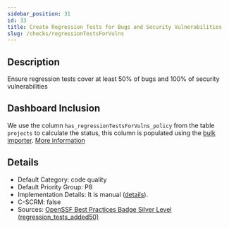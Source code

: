 ```yaml
---
sidebar_position: 31
id: 33
title: Create Regression Tests for Bugs and Security Vulnerabilities
slug: /checks/regressionTestsForVulns
---
```


<!-- BANNER:START -->

<!-- BANNER:END -->

<!-- DESCRIPTION:START -->
## Description
Ensure regression tests cover at least 50% of bugs and 100% of security vulnerabilities
<!-- DESCRIPTION:END -->

## Dashboard Inclusion

We use the column `has_regressionTestsForVulns_policy` from the table `projects` to calculate the status, this column is populated using the [bulk importer](/docs/visionBoard/importers#bulk-importer). [More information](https://github.com/OpenPathfinder/visionBoard/issues/93)

<!-- DETAILS:START -->
## Details
- Default Category: code quality
- Default Priority Group: P8
- Implementation Details: It is manual ([details](https://github.com/OpenPathfinder/visionBoard/issues/93)).
- C-SCRM: false
- Sources: [OpenSSF Best Practices Badge Silver Level (regression_tests_added50)](https://www.bestpractices.dev/en/criteria?details=true&rationale=true#1.regression_tests_added50)

<!-- DETAILS:END -->
